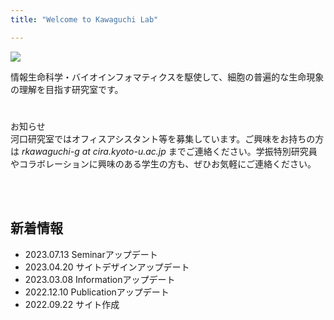 ```yaml
---
title: "Welcome to Kawaguchi Lab"

---
```



<p>

![](figures/general_figures/lab_intro.png)
</p>

情報生命科学・バイオインフォマティクスを駆使して、細胞の普遍的な生命現象の理解を目指す研究室です。


# {.row}

<div class="card">
  <div class="card-header">お知らせ</div>
  <div class="card-body">河口研究室ではオフィスアシスタント等を募集しています。ご興味をお持ちの方は *rkawaguchi-g at cira.kyoto-u.ac.jp* までご連絡ください。学振特別研究員やコラボレーションに興味のある学生の方も、ぜひお気軽にご連絡ください。</div>
</div>


<br/>
<br/>

## 新着情報 {.col-md-9}

- 2023.07.13 Seminarアップデート
- 2023.04.20 サイトデザインアップデート
- 2023.03.08 Informationアップデート
- 2022.12.10 Publicationアップデート
- 2022.09.22 サイト作成


